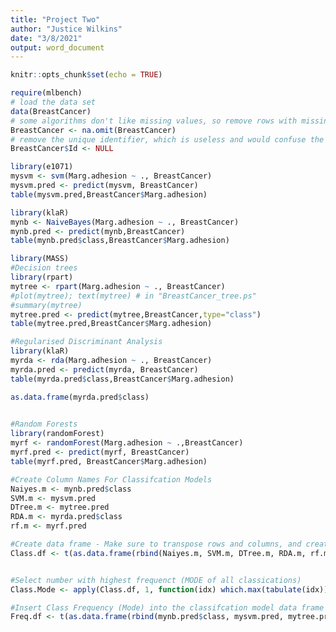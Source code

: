 ---
title: "Project Two"
author: "Justice Wilkins"
date: "3/8/2021"
output: word_document
---

```{r setup, include=FALSE}
knitr::opts_chunk$set(echo = TRUE)
```


```{r}
require(mlbench)
# load the data set
data(BreastCancer)
# some algorithms don't like missing values, so remove rows with missing values
BreastCancer <- na.omit(BreastCancer) 
# remove the unique identifier, which is useless and would confuse the machine learning algorithms
BreastCancer$Id <- NULL 

```


```{r}
library(e1071)
mysvm <- svm(Marg.adhesion ~ ., BreastCancer)
mysvm.pred <- predict(mysvm, BreastCancer)
table(mysvm.pred,BreastCancer$Marg.adhesion)
```

```{r}
library(klaR)
mynb <- NaiveBayes(Marg.adhesion ~ ., BreastCancer)
mynb.pred <- predict(mynb,BreastCancer)
table(mynb.pred$class,BreastCancer$Marg.adhesion)

```

```{r}
library(MASS)
#Decision trees
library(rpart)
mytree <- rpart(Marg.adhesion ~ ., BreastCancer)
#plot(mytree); text(mytree) # in "BreastCancer_tree.ps"
#summary(mytree)
mytree.pred <- predict(mytree,BreastCancer,type="class")
table(mytree.pred,BreastCancer$Marg.adhesion)
```



```{r}
#Regularised Discriminant Analysis
library(klaR)
myrda <- rda(Marg.adhesion ~ ., BreastCancer)
myrda.pred <- predict(myrda, BreastCancer)
table(myrda.pred$class,BreastCancer$Marg.adhesion)

as.data.frame(myrda.pred$class)
              

```

```{r}
#Random Forests
library(randomForest)
myrf <- randomForest(Marg.adhesion ~ .,BreastCancer)
myrf.pred <- predict(myrf, BreastCancer)
table(myrf.pred, BreastCancer$Marg.adhesion)
```


```{r}
#Create Column Names For Classifcation Models
Naiyes.m <- mynb.pred$class
SVM.m <- mysvm.pred
DTree.m <- mytree.pred
RDA.m <- myrda.pred$class
rf.m <- myrf.pred

#Create data frame - Make sure to transpose rows and columns, and create as a data frame with the classifcations
Class.df <- t(as.data.frame(rbind(Naiyes.m, SVM.m, DTree.m, RDA.m, rf.m)))


#Select number with highest frequenct (MODE of all classications)
Class.Mode <- apply(Class.df, 1, function(idx) which.max(tabulate(idx)))

#Insert Class Frequency (Mode) into the classifcation model data frame
Freq.df <- t(as.data.frame(rbind(mynb.pred$class, mysvm.pred, mytree.pred, myrda.pred$class, myrf.pred, Class.Mode)))
```


